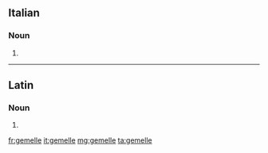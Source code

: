 ==Italian==

===Noun===
{{head|it|plural|g=f}}

# {{plural of|gemella|lang=it}}

----

==Latin==

===Noun===
{{la-noun-form|gemelle}}

# {{inflection of|gemellus||voc|s|lang=la}}

[[fr:gemelle]]
[[it:gemelle]]
[[mg:gemelle]]
[[ta:gemelle]]
